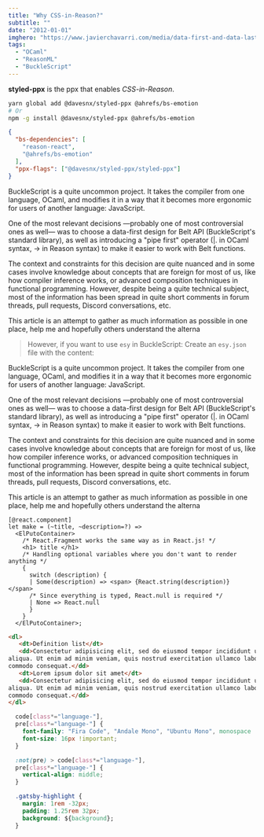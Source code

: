 ```yaml
---
title: "Why CSS-in-Reason?"
subtitle: ""
date: "2012-01-01"
imghero: "https://www.javierchavarri.com/media/data-first-and-data-last-a-comparison-01.jpg"
tags:
  - "OCaml"
  - "ReasonML"
  - "BuckleScript"
---
```


**styled-ppx** is the ppx that enables *CSS-in-Reason*.

```bash
yarn global add @davesnx/styled-ppx @ahrefs/bs-emotion
# Or
npm -g install @davesnx/styled-ppx @ahrefs/bs-emotion
```



```json
{
  "bs-dependencies": [
    "reason-react",
    "@ahrefs/bs-emotion"
  ],
  "ppx-flags": ["@davesnx/styled-ppx/styled-ppx"]
}
```

BuckleScript is a quite uncommon project. It takes the compiler from one language, OCaml, and modifies it in a way that it becomes more ergonomic for users of another language: JavaScript.

One of the most relevant decisions —probably one of most controversial ones as well— was to choose a data-first design for Belt API (BuckleScript's standard library), as well as introducing a "pipe first" operator (|. in OCaml syntax, -> in Reason syntax) to make it easier to work with Belt functions.

The context and constraints for this decision are quite nuanced and in some cases involve knowledge about concepts that are foreign for most of us, like how compiler inference works, or advanced composition techniques in functional programming. However, despite being a quite technical subject, most of the information has been spread in quite short comments in forum threads, pull requests, Discord conversations, etc.

This article is an attempt to gather as much information as possible in one place, help me and hopefully others understand the alterna

> However, if you want to use `esy` in BuckleScript:
Create an `esy.json` file with the content:

BuckleScript is a quite uncommon project. It takes the compiler from one language, OCaml, and modifies it in a way that it becomes more ergonomic for users of another language: JavaScript.

One of the most relevant decisions —probably one of most controversial ones as well— was to choose a data-first design for Belt API (BuckleScript's standard library), as well as introducing a "pipe first" operator (|. in OCaml syntax, -> in Reason syntax) to make it easier to work with Belt functions.

The context and constraints for this decision are quite nuanced and in some cases involve knowledge about concepts that are foreign for most of us, like how compiler inference works, or advanced composition techniques in functional programming. However, despite being a quite technical subject, most of the information has been spread in quite short comments in forum threads, pull requests, Discord conversations, etc.

This article is an attempt to gather as much information as possible in one place, help me and hopefully others understand the alterna

```reason
[@react.component]
let make = (~title, ~description=?) =>
  <ElPutoContainer>
    /* React.Fragment works the same way as in React.js! */
    <h1> title </h1>
    /* Handling optional variables where you don't want to render anything */
    {
      switch (description) {
      | Some(description) => <span> {React.string(description)} </span>
      /* Since everything is typed, React.null is required */
      | None => React.null
      }
    }
  </ElPutoContainer>;
```

```html
<dl>
   <dt>Definition list</dt>
   <dd>Consectetur adipisicing elit, sed do eiusmod tempor incididunt ut labore et dolore magna
aliqua. Ut enim ad minim veniam, quis nostrud exercitation ullamco laboris nisi ut aliquip ex ea
commodo consequat.</dd>
   <dt>Lorem ipsum dolor sit amet</dt>
   <dd>Consectetur adipisicing elit, sed do eiusmod tempor incididunt ut labore et dolore magna
aliqua. Ut enim ad minim veniam, quis nostrud exercitation ullamco laboris nisi ut aliquip ex ea
commodo consequat.</dd>
</dl>
```

```css
  code[class*="language-"],
  pre[class*="language-"] {
    font-family: "Fira Code", "Andale Mono", "Ubuntu Mono", monospace !important;
    font-size: 16px !important;
  }

  :not(pre) > code[class*="language-"],
  pre[class*="language-"] {
    vertical-align: middle;
  }

  .gatsby-highlight {
    margin: 1rem -32px;
    padding: 1.25rem 32px;
    background: ${background};
  }
```
